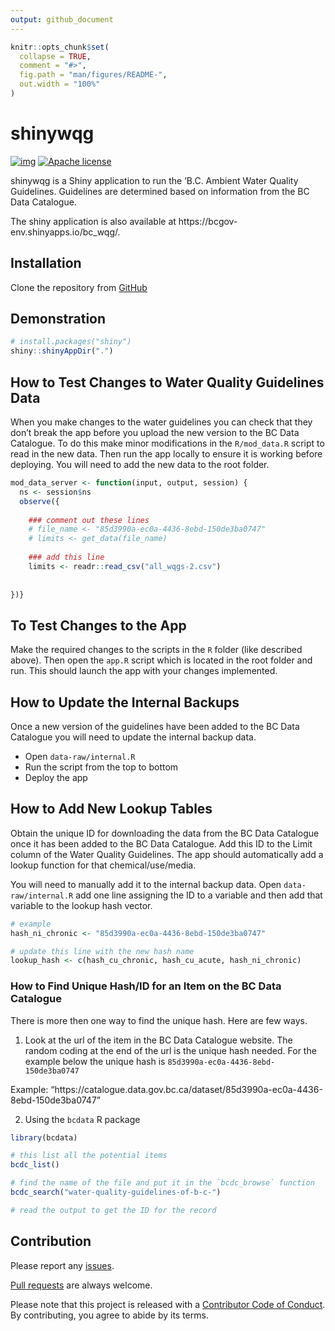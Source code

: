 ```yaml
---
output: github_document
---
```


<!-- README.md is generated from README.Rmd. Please edit that file -->

```r
knitr::opts_chunk$set(
  collapse = TRUE,
  comment = "#>",
  fig.path = "man/figures/README-",
  out.width = "100%"
)
```

# shinywqg

<!-- badges: start -->
[![img](https://img.shields.io/badge/Lifecycle-Maturing-007EC6)](https://github.com/bcgov/repomountie/blob/master/doc/lifecycle-badges.md)
[![Apache license](https://img.shields.io/badge/License-Apache%202.0-blue.svg)](https://opensource.org/licenses/Apache-2.0)
<!-- badges: end -->

shinywqg is a Shiny application to run the 'B.C. Ambient Water Quality Guidelines. Guidelines are determined based on information from the BC Data Catalogue.

The shiny application is also available at https://bcgov-env.shinyapps.io/bc_wqg/.

## Installation

Clone the repository from [GitHub](https://github.com/bcgov/shinywqg)

## Demonstration
```r
# install.packages("shiny")
shiny::shinyAppDir(".")
```

## How to Test Changes to Water Quality Guidelines Data 

When you make changes to the water guidelines you can check that they don't break the app before you upload the new version to the BC Data Catalogue. To do this make minor modifications in the `R/mod_data.R` script to read in the new data. Then run the app locally to ensure it is working before deploying. You will need to add the new data to the root folder. 

```r
mod_data_server <- function(input, output, session) {
  ns <- session$ns
  observe({
    
    ### comment out these lines
    # file_name <- "85d3990a-ec0a-4436-8ebd-150de3ba0747"
    # limits <- get_data(file_name)
    
    ### add this line
    limits <- readr::read_csv("all_wqgs-2.csv")
    
    
})}
```

## To Test Changes to the App 

Make the required changes to the scripts in the `R` folder (like described above). Then open the `app.R` script which is located in the root folder and run. This should launch the app with your changes implemented. 

## How to Update the Internal Backups 

Once a new version of the guidelines have been added to the BC Data Catalogue you will need to update the internal backup data. 

- Open `data-raw/internal.R` 
- Run the script from the top to bottom 
- Deploy the app

## How to Add New Lookup Tables 

Obtain the unique ID for downloading the data from the BC Data Catalogue once it has been added to the BC Data Catalogue. Add this ID to the Limit column of the Water Quality Guidelines. The app should automatically add a lookup function for that chemical/use/media. 

You will need to manually add it to the internal backup data. Open `data-raw/internal.R` add one line assigning the ID to a variable and then add that variable to the lookup hash vector.

```r
# example
hash_ni_chronic <- "85d3990a-ec0a-4436-8ebd-150de3ba0747"

# update this line with the new hash name 
lookup_hash <- c(hash_cu_chronic, hash_cu_acute, hash_ni_chronic)

```

### How to Find Unique Hash/ID for an Item on the BC Data Catalogue

There is more then one way to find the unique hash. Here are few ways. 

1. Look at the url of the item in the BC Data Catalogue website. The random coding at the end of the url is the unique hash needed. For the example below the unique hash is `85d3990a-ec0a-4436-8ebd-150de3ba0747`

Example: 
"https://catalogue.data.gov.bc.ca/dataset/85d3990a-ec0a-4436-8ebd-150de3ba0747"

2. Using the `bcdata` R package 

```r
library(bcdata)

# this list all the potential items
bcdc_list()

# find the name of the file and put it in the `bcdc_browse` function 
bcdc_search("water-quality-guidelines-of-b-c-")

# read the output to get the ID for the record
```



## Contribution

Please report any [issues](https://github.com/bcgov/shinywqg/issues).

[Pull requests](https://github.com/bcgov/shinywqg/pulls) are always welcome.

Please note that this project is released with a [Contributor Code of Conduct](https://github.com/bcgov/shinywqg/blob/master/CODE_OF_CONDUCT.md).
By contributing, you agree to abide by its terms.
